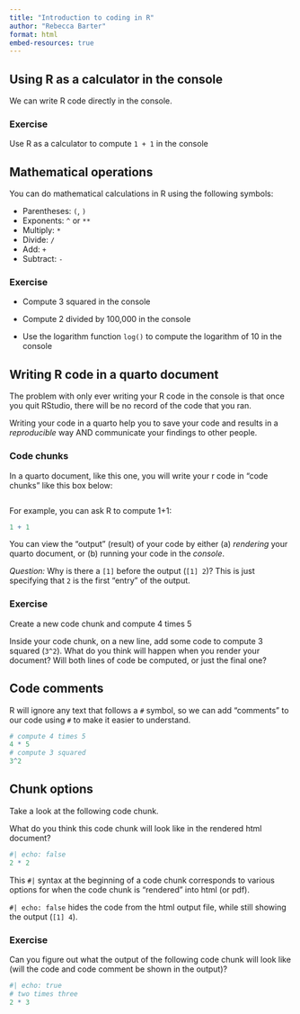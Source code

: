 ```yaml
---
title: "Introduction to coding in R"
author: "Rebecca Barter"
format: html
embed-resources: true
---
```



## Using R as a calculator in the console

We can write R code directly in the console. 


### Exercise 

Use R as a calculator to compute `1 + 1` in the console







## Mathematical operations

You can do mathematical calculations in R using the following symbols:

* Parentheses: `(`, `)`
* Exponents: `^` or `**`
* Multiply: `*`
* Divide: `/`
* Add: `+`
* Subtract: `-`




### Exercise

- Compute 3 squared in the console

- Compute 2 divided by 100,000 in the console

- Use the logarithm function `log()` to compute the logarithm of 10 in the console










## Writing R code in a quarto document



The problem with only ever writing your R code in the console is that once you quit RStudio, there will be no record of the code that you ran.

Writing your code in a quarto help you to save your code and results in a *reproducible* way AND communicate your findings to other people.








### Code chunks


In a quarto document, like this one, you will write your r code in "code chunks" like this box below:

```r

```

For example, you can ask R to compute 1+1:

```r
1 + 1
```

You can view the "output" (result) of your code by either (a) *rendering* your quarto document, or (b) running your code in the *console*.


*Question:* Why is there a `[1]` before the output (`[1] 2`)? This is just specifying that `2` is the first "entry" of the output.



### Exercise

Create a new code chunk and compute 4 times 5


Inside your code chunk, on a new line, add some code to compute 3 squared (`3^2`). What do you think will happen when you render your document? Will both lines of code be computed, or just the final one?





## Code comments

R will ignore any text that follows a `#` symbol, so we can add "comments" to our code using `#` to make it easier to understand. 

```r
# compute 4 times 5
4 * 5
# compute 3 squared
3^2
```






## Chunk options

Take a look at the following code chunk. 

What do you think this code chunk will look like in the rendered html document?

``` r
#| echo: false
2 * 2
```









This `#|` syntax at the beginning of a code chunk corresponds to various options for when the code chunk is "rendered" into html (or pdf).

`#| echo: false` hides the code from the html output file, while still showing the output (`[1] 4`). 



### Exercise

Can you figure out what the output of the following code chunk will look like (will the code and code comment be shown in the output)? 

```r
#| echo: true
# two times three
2 * 3
```







